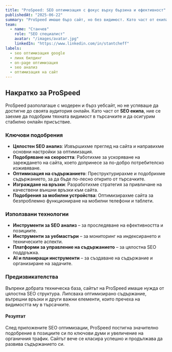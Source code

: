 ---
title: "ProSpeed: SEO оптимизация с фокус върху бързина и ефективност"
publishedAt: "2025-06-22"
summary: "ProSpeed имаше бърз сайт, но без видимост. Като част от екипа, приложихме цялостна SEO стратегия и постигнахме отлични резултати."
team:
  - name: "Станчев"
    role: "SEO специалист"
    avatar: "/images/avatar.jpg"
    linkedIn: "https://www.linkedin.com/in/stantcheff"
labels:
  - seo оптимизация google
  - линк билдинг
  - on-page оптимизация
  - seo анализ
  - оптимизация на сайт
---

<section>
  <h2>Накратко за ProSpeed</h2>

  <p>
    ProSpeed разполагаше с модерен и бърз уебсайт, но не успяваше да достигне до своята аудитория онлайн. Като част от <strong>SEO екипа</strong>, ние се заехме да подобрим тяхната видимост в търсачките и да осигурим стабилно онлайн присъствие.
  </p>

  <h3>Ключови подобрения</h3>

  <ul>
    <li>
      <strong>Цялостен SEO анализ</strong>: Извършихме преглед на сайта и направихме основни настройки за оптимизация.
    </li>
    <li>
      <strong>Подобряване на скоростта</strong>: Работихме за ускоряване на зареждането на сайта, което допринесе за по-добро потребителско изживяване.
    </li>
    <li>
      <strong>Оптимизация на съдържанието</strong>: Преструктурирахме и подобрихме съдържанието, за да бъде по-лесно открито от търсачките.
    </li>
    <li>
      <strong>Изграждане на връзки</strong>: Разработихме стратегия за привличане на качествени външни връзки към сайта.
    </li>
    <li>
      <strong>Подобрения за мобилни устройства</strong>: Оптимизирахме сайта за безпроблемно функциониране на мобилни телефони и таблети.
    </li>
  </ul>

  <h3>Използвани технологии</h3>

  <ul>
    <li><strong>Инструменти за SEO анализ</strong> – за проследяване на ефективността и позициите.</li>
    <li><strong>Инструменти за уебмастъри</strong> – за мониторинг на индексирането и техническите аспекти.</li>
    <li><strong>Платформи за управление на съдържанието</strong> – за цялостна SEO поддръжка.</li>
    <li><strong>AI и планиращи инструменти</strong> – за създаване на съдържание и организиране на задачите.</li>
  </ul>

  <h3>Предизвикателства</h3>

  <p>
    Въпреки добрата техническа база, сайтът на ProSpeed имаше нужда от цялостна SEO структура. Липсваха оптимизирано съдържание, вътрешни връзки и други важни елементи, които пречеха на видимостта му в търсачките.
  </p>

  <h4>Резултат</h4>

  <p>
    След приложените SEO оптимизации, ProSpeed постигна значително подобрение в позициите си по ключови думи и увеличение на органичния трафик. Сайтът вече се класира успешно и продължава да развива съдържанието си.
  </p>
</section>
